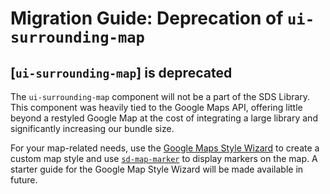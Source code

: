 # Migration Guide: Deprecation of `ui-surrounding-map`

## [`ui-surrounding-map`] is deprecated

The `ui-surrounding-map` component will not be a part of the SDS Library. This component was heavily tied to the Google Maps API, offering little beyond a restyled Google Map at the cost of integrating a large library and significantly increasing our bundle size.

For your map-related needs, use the [Google Maps Style Wizard](https://mapstyle.withgoogle.com/) to create a custom map style and use [`sd-map-marker`](https://solid-design-system.fe.union-investment.de/x.x.x/storybook/?path=/docs/components-sd-map-marker--docs) to display markers on the map. A starter guide for the Google Map Style Wizard will be made available in future.
